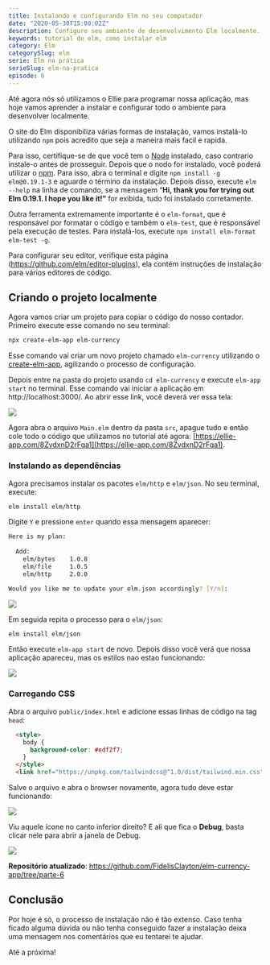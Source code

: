 ```yaml
---
title: Instalando e configurando Elm no seu computador
date: "2020-05-30T15:00:02Z"
description: Configure seu ambiente de desenvolvimento Elm localmente.
keywords: tutorial de elm, como instalar elm
category: Elm
categorySlug: elm
serie: Elm na prática
serieSlug: elm-na-pratica
episode: 6
---
```


Até agora nós só utilizamos o Ellie para programar nossa aplicação, mas hoje vamos aprender a instalar e configurar todo o ambiente para desenvolver localmente.

O site do Elm disponibiliza várias formas de instalação, vamos instalá-lo utilizando `npm` pois acredito que seja a maneira mais facil e rapida.

Para isso, certifique-se de que você tem o [Node](https://nodejs.org/en/) instalado, caso contrario instale-o antes de prosseguir.
Depois que o nodo for instalado, você poderá utilizar o [npm](https://www.npmjs.com/). Para isso, abra o terminal e digite `npm install -g elm@0.19.1-3` e aguarde o término da instalação. Depois disso, execute `elm --help` na linha de comando, se a mensagem “**Hi, thank you for trying out Elm 0.19.1. I hope you like it!”** for exibida, tudo foi instalado corretamente.

Outra ferramenta extremamente importante é o `elm-format`, que é responsável por formatar o código e também o `elm-test`, que é responsável pela execução de testes. Para instalá-los, execute `npm install elm-format elm-test -g`.

Para configurar seu editor, verifique esta página (https://github.com/elm/editor-plugins), ela contém instruções de instalação para vários editores de código.

## Criando o projeto localmente

Agora vamos criar um projeto para copiar o código do nosso contador. Primeiro execute esse comando no seu terminal:

```sh
npx create-elm-app elm-currency
```

Esse comando vai criar um novo projeto chamado `elm-currency` utilizando o [create-elm-app](https://github.com/halfzebra/create-elm-app), agilizando o processo de configuração.

Depois entre na pasta do projeto usando `cd elm-currency` e execute `elm-app start` no terminal. Esse comando vai iniciar a aplicação em http://localhost:3000/. Ao abrir esse link, você deverá ver essa tela:

![](/images/elm-na-pratica-6/image-1.png)

Agora abra o arquivo `Main.elm` dentro da pasta `src`, apague tudo e então cole todo o código que utilizamos no tutorial até agora: [https://ellie-app.com/8ZvdxnD2rFqa1](https://ellie-app.com/8ZvdxnD2rFqa1).

### Instalando as dependências

Agora precisamos instalar os pacotes `elm/http` e `elm/json`. No seu terminal, execute:

```sh
elm install elm/http
```

Digite `Y` e pressione `enter` quando essa mensagem aparecer:

```sh
Here is my plan:
  
  Add:
    elm/bytes    1.0.8
    elm/file     1.0.5
    elm/http     2.0.0

Would you like me to update your elm.json accordingly? [Y/n]: 
```

![](/images/elm-na-pratica-6/image-5.gif)

Em seguida repita o processo para o `elm/json`:

```sh
elm install elm/json
```

Então execute `elm-app start` de novo. Depois disso você verá que nossa aplicação apareceu, mas os estilos nao estao funcionando:

![](/images/elm-na-pratica-6/image-2.png)

### Carregando CSS

Abra o arquivo `public/index.html` e adicione essas linhas de código na tag `head`:

```html
  <style>
    body {
      background-color: #edf2f7;
    }
  </style>
  <link href="https://unpkg.com/tailwindcss@^1.0/dist/tailwind.min.css" rel="stylesheet">
```

Salve o arquivo e abra o browser novamente, agora tudo deve estar funcionando:

![](/images/elm-na-pratica-6/image-3.png)

Viu aquele ícone no canto inferior direito? E ali que fica o **Debug**, basta clicar nele para abrir a janela de Debug.

![](/images/elm-na-pratica-6/image-4.gif)

**Repositório atualizado**: https://github.com/FidelisClayton/elm-currency-app/tree/parte-6

## Conclusão

Por hoje é só, o processo de instalação não é tão extenso. Caso tenha ficado alguma dúvida ou não tenha conseguido fazer a instalação deixa uma mensagem nos comentários que eu tentarei te ajudar.

Até a próxima!
